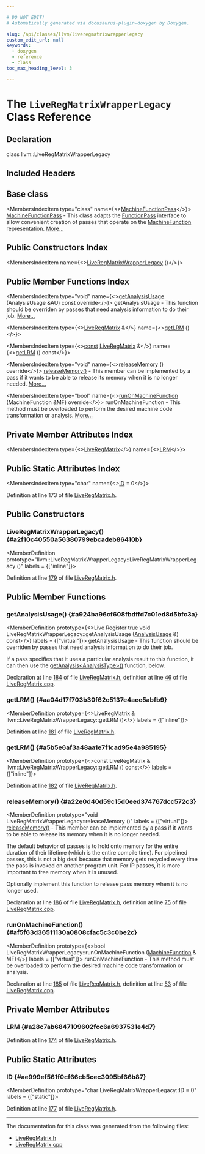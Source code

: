 ```yaml
---

# DO NOT EDIT!
# Automatically generated via docusaurus-plugin-doxygen by Doxygen.

slug: /api/classes/llvm/liveregmatrixwrapperlegacy
custom_edit_url: null
keywords:
  - doxygen
  - reference
  - class
toc_max_heading_level: 3

---
```





# The `LiveRegMatrixWrapperLegacy` Class Reference

<DoxygenPage pluginConfig={pluginConfig}>



## Declaration

<CodeBlock>class llvm::LiveRegMatrixWrapperLegacy</CodeBlock>

## Included Headers

<IncludesList>
<IncludesListItem
  filePath="llvm/CodeGen/LiveRegMatrix.h"
  permalink="/docs/api/files/include/include/llvm/include/llvm/codegen/liveregmatrix-h"
  isLocal="true" />
</IncludesList>

## Base class

<MembersIndex>

<MembersIndexItem
  type="class"
  name={<><a href="/docs/api/classes/llvm/machinefunctionpass">MachineFunctionPass</a></>}>
<a href="/docs/api/classes/llvm/machinefunctionpass">MachineFunctionPass</a> - This class adapts the <a href="/docs/api/classes/llvm/functionpass">FunctionPass</a> interface to allow convenient creation of passes that operate on the <a href="/docs/api/classes/llvm/machinefunction">MachineFunction</a> representation. <a href="/docs/api/classes/llvm/machinefunctionpass/#details">More...</a>
</MembersIndexItem>

</MembersIndex>

## Public Constructors Index

<MembersIndex>

<MembersIndexItem
  name={<><a href="#a2f10c40550a56380799ebcadeb86410b">LiveRegMatrixWrapperLegacy</a> ()</>}>
</MembersIndexItem>

</MembersIndex>

## Public Member Functions Index

<MembersIndex>

<MembersIndexItem
  type="void"
  name={<><a href="#a924ba96cf608fbdffd7c01ed8d5bfc3a">getAnalysisUsage</a> (AnalysisUsage &amp;AU) const override</>}>
getAnalysisUsage - This function should be overriden by passes that need analysis information to do their job. <a href="#a924ba96cf608fbdffd7c01ed8d5bfc3a">More...</a>
</MembersIndexItem>

<MembersIndexItem
  type={<><a href="/docs/api/classes/llvm/liveregmatrix">LiveRegMatrix</a> &amp;</>}
  name={<><a href="#aa04d17f703b30f62c5137e4aee5abfb9">getLRM</a> ()</>}>
</MembersIndexItem>

<MembersIndexItem
  type={<><a href="/docs/api/files/lib/lib/target/lib/target/aarch64/aarch64promoteconstant-cpp/#a90f8350fecae261c25be85d38b451bff">const</a> <a href="/docs/api/classes/llvm/liveregmatrix">LiveRegMatrix</a> &amp;</>}
  name={<><a href="#a5b5e6af3a48aa1e7f1cad95e4a985195">getLRM</a> () const</>}>
</MembersIndexItem>

<MembersIndexItem
  type="void"
  name={<><a href="#a22e0d40d59c15d0eed374767dcc572c3">releaseMemory</a> () override</>}>
<a href="#a22e0d40d59c15d0eed374767dcc572c3">releaseMemory()</a> - This member can be implemented by a pass if it wants to be able to release its memory when it is no longer needed. <a href="#a22e0d40d59c15d0eed374767dcc572c3">More...</a>
</MembersIndexItem>

<MembersIndexItem
  type="bool"
  name={<><a href="#af5f63d36511130a0808cfac5c3c0be2c">runOnMachineFunction</a> (MachineFunction &amp;MF) override</>}>
runOnMachineFunction - This method must be overloaded to perform the desired machine code transformation or analysis. <a href="#af5f63d36511130a0808cfac5c3c0be2c">More...</a>
</MembersIndexItem>

</MembersIndex>

## Private Member Attributes Index

<MembersIndex>

<MembersIndexItem
  type={<><a href="/docs/api/classes/llvm/liveregmatrix">LiveRegMatrix</a></>}
  name={<><a href="#a28c7ab6847109602fcc6a6937531e4d7">LRM</a></>}>
</MembersIndexItem>

</MembersIndex>

## Public Static Attributes Index

<MembersIndex>

<MembersIndexItem
  type="char"
  name={<><a href="#ae999ef561f0cf66cb5cec3095bf66b87">ID</a> = 0</>}>
</MembersIndexItem>

</MembersIndex>


Definition at line 173 of file <a href="/docs/api/files/include/include/llvm/include/llvm/codegen/liveregmatrix-h">LiveRegMatrix.h</a>.

<SectionDefinition>

## Public Constructors

### LiveRegMatrixWrapperLegacy() {#a2f10c40550a56380799ebcadeb86410b}

<MemberDefinition
  prototype="llvm::LiveRegMatrixWrapperLegacy::LiveRegMatrixWrapperLegacy ()"
  labels = {["inline"]}>

Definition at line <a href="/docs/api/files/include/include/llvm/include/llvm/codegen/liveregmatrix-h/#l00179">179</a> of file <a href="/docs/api/files/include/include/llvm/include/llvm/codegen/liveregmatrix-h">LiveRegMatrix.h</a>.
</MemberDefinition>

</SectionDefinition>

<SectionDefinition>

## Public Member Functions

### getAnalysisUsage() {#a924ba96cf608fbdffd7c01ed8d5bfc3a}

<MemberDefinition
  prototype={<>Live Register true void LiveRegMatrixWrapperLegacy::getAnalysisUsage (<a href="/docs/api/classes/llvm/analysisusage">AnalysisUsage</a> &amp;) const</>}
  labels = {["virtual"]}>
getAnalysisUsage - This function should be overriden by passes that need analysis information to do their job.

If a pass specifies that it uses a particular analysis result to this function, it can then use the <a href="/docs/api/classes/llvm/pass/#a4863e5e463fb79955269fbf7fbf52b80">getAnalysis&lt;AnalysisType&gt;()</a> function, below.

Declaration at line <a href="/docs/api/files/include/include/llvm/include/llvm/codegen/liveregmatrix-h/#l00184">184</a> of file <a href="/docs/api/files/include/include/llvm/include/llvm/codegen/liveregmatrix-h">LiveRegMatrix.h</a>, definition at line <a href="/docs/api/files/lib/lib/codegen/liveregmatrix-cpp/#l00046">46</a> of file <a href="/docs/api/files/lib/lib/codegen/liveregmatrix-cpp">LiveRegMatrix.cpp</a>.
</MemberDefinition>

### getLRM() {#aa04d17f703b30f62c5137e4aee5abfb9}

<MemberDefinition
  prototype={<>LiveRegMatrix &amp; llvm::LiveRegMatrixWrapperLegacy::getLRM ()</>}
  labels = {["inline"]}>

Definition at line <a href="/docs/api/files/include/include/llvm/include/llvm/codegen/liveregmatrix-h/#l00181">181</a> of file <a href="/docs/api/files/include/include/llvm/include/llvm/codegen/liveregmatrix-h">LiveRegMatrix.h</a>.
</MemberDefinition>

### getLRM() {#a5b5e6af3a48aa1e7f1cad95e4a985195}

<MemberDefinition
  prototype={<>const LiveRegMatrix &amp; llvm::LiveRegMatrixWrapperLegacy::getLRM () const</>}
  labels = {["inline"]}>

Definition at line <a href="/docs/api/files/include/include/llvm/include/llvm/codegen/liveregmatrix-h/#l00182">182</a> of file <a href="/docs/api/files/include/include/llvm/include/llvm/codegen/liveregmatrix-h">LiveRegMatrix.h</a>.
</MemberDefinition>

### releaseMemory() {#a22e0d40d59c15d0eed374767dcc572c3}

<MemberDefinition
  prototype="void LiveRegMatrixWrapperLegacy::releaseMemory ()"
  labels = {["virtual"]}>
<a href="#a22e0d40d59c15d0eed374767dcc572c3">releaseMemory()</a> - This member can be implemented by a pass if it wants to be able to release its memory when it is no longer needed.

The default behavior of passes is to hold onto memory for the entire duration of their lifetime (which is the entire compile time). For pipelined passes, this is not a big deal because that memory gets recycled every time the pass is invoked on another program unit. For IP passes, it is more important to free memory when it is unused.

Optionally implement this function to release pass memory when it is no longer used.

Declaration at line <a href="/docs/api/files/include/include/llvm/include/llvm/codegen/liveregmatrix-h/#l00186">186</a> of file <a href="/docs/api/files/include/include/llvm/include/llvm/codegen/liveregmatrix-h">LiveRegMatrix.h</a>, definition at line <a href="/docs/api/files/lib/lib/codegen/liveregmatrix-cpp/#l00075">75</a> of file <a href="/docs/api/files/lib/lib/codegen/liveregmatrix-cpp">LiveRegMatrix.cpp</a>.
</MemberDefinition>

### runOnMachineFunction() {#af5f63d36511130a0808cfac5c3c0be2c}

<MemberDefinition
  prototype={<>bool LiveRegMatrixWrapperLegacy::runOnMachineFunction (<a href="/docs/api/classes/llvm/machinefunction">MachineFunction</a> &amp; MF)</>}
  labels = {["virtual"]}>
runOnMachineFunction - This method must be overloaded to perform the desired machine code transformation or analysis.

Declaration at line <a href="/docs/api/files/include/include/llvm/include/llvm/codegen/liveregmatrix-h/#l00185">185</a> of file <a href="/docs/api/files/include/include/llvm/include/llvm/codegen/liveregmatrix-h">LiveRegMatrix.h</a>, definition at line <a href="/docs/api/files/lib/lib/codegen/liveregmatrix-cpp/#l00053">53</a> of file <a href="/docs/api/files/lib/lib/codegen/liveregmatrix-cpp">LiveRegMatrix.cpp</a>.
</MemberDefinition>

</SectionDefinition>

<SectionDefinition>

## Private Member Attributes

### LRM {#a28c7ab6847109602fcc6a6937531e4d7}

<MemberDefinition
  prototype="LiveRegMatrix llvm::LiveRegMatrixWrapperLegacy::LRM">

Definition at line <a href="/docs/api/files/include/include/llvm/include/llvm/codegen/liveregmatrix-h/#l00174">174</a> of file <a href="/docs/api/files/include/include/llvm/include/llvm/codegen/liveregmatrix-h">LiveRegMatrix.h</a>.
</MemberDefinition>

</SectionDefinition>

<SectionDefinition>

## Public Static Attributes

### ID {#ae999ef561f0cf66cb5cec3095bf66b87}

<MemberDefinition
  prototype="char LiveRegMatrixWrapperLegacy::ID = 0"
  labels = {["static"]}>

Definition at line <a href="/docs/api/files/include/include/llvm/include/llvm/codegen/liveregmatrix-h/#l00177">177</a> of file <a href="/docs/api/files/include/include/llvm/include/llvm/codegen/liveregmatrix-h">LiveRegMatrix.h</a>.
</MemberDefinition>

</SectionDefinition>

<hr/>

The documentation for this class was generated from the following files:

<ul>
<li><a href="/docs/api/files/include/include/llvm/include/llvm/codegen/liveregmatrix-h">LiveRegMatrix.h</a></li>
<li><a href="/docs/api/files/lib/lib/codegen/liveregmatrix-cpp">LiveRegMatrix.cpp</a></li>
</ul>

</DoxygenPage>
